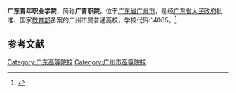 {{Primarysources|time=2020-07-27T04:21:36+00:00}}
{{Infobox University
| name = 广东青年职业学院
| SealImage = 
| established = 1950年
| type = [[公立大学|公立高等职业学校]]
| President = 
| address = {{CHN}}[[广东省|广东省]][[广州市|广州市]][[白云区_(广州市)|白云区]]钟落潭镇高职园区
| nickname = 
| telephone = 
| website = https://www.gdyvc.cn/
| EnglishName = Guangdong Youth Vocational College
| district = [[广州市|广州市]]
| grades = 
}}

'''广东青年职业学院'''，简称'''广青职院'''，位于[[广东省|广东省]][[广州市|广州市]]，是经[[广东省人民政府|广东省人民政府]]批准、国家[[中华人民共和国教育部|教育部]]备案的广州市属普通高校，学校代码:14065。<ref>{{Cite web|title=广东青年职业学院|url=https://www.gdyvc.cn/|accessdate=|author=|date=|format=|publisher=|language=|archive-date=2020-07-27|archive-url=https://web.archive.org/web/20200727042034/https://www.gdyvc.cn/|dead-url=no}}</ref>

== 参考文献 ==

<references />
{{School-stub}}
{{广东高等院校}}
[[Category:广东高等院校|Category:广东高等院校]]
[[Category:广州市高等院校|Category:广州市高等院校]]